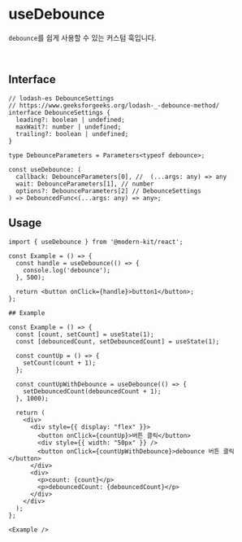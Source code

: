 
# useDebounce

`debounce`를 쉽게 사용할 수 있는 커스텀 훅입니다.

<br />

## Interface
```tsx
// lodash-es DebounceSettings
// https://www.geeksforgeeks.org/lodash-_-debounce-method/
interface DebounceSettings {
  leading?: boolean | undefined;
  maxWait?: number | undefined;
  trailing?: boolean | undefined;
}

type DebounceParameters = Parameters<typeof debounce>;

const useDebounce: (
  callback: DebounceParameters[0], //  (...args: any) => any
  wait: DebounceParameters[1], // number
  options?: DebounceParameters[2] // DebounceSettings
) => DebouncedFunc<(...args: any) => any>;
```

## Usage

```tsx
import { useDebounce } from '@modern-kit/react';

const Example = () => {
  const handle = useDebounce(() => {
    console.log('debounce');
  }, 500);

  return <button onClick={handle}>button1</button>;
};

## Example

const Example = () => {
  const [count, setCount] = useState(1);
  const [debouncedCount, setDebouncedCount] = useState(1);

  const countUp = () => {
    setCount(count + 1);
  };

  const countUpWithDebounce = useDebounce(() => {
    setDebouncedCount(debouncedCount + 1);
  }, 1000);

  return (
    <div>
      <div style={{ display: "flex" }}>
        <button onClick={countUp}>버튼 클릭</button>
        <div style={{ width: "50px" }} />
        <button onClick={countUpWithDebounce}>debounce 버튼 클릭</button>
      </div>
      <div>
        <p>count: {count}</p>
        <p>debouncedCount: {debouncedCount}</p>
      </div>
    </div>
  );
};

<Example />